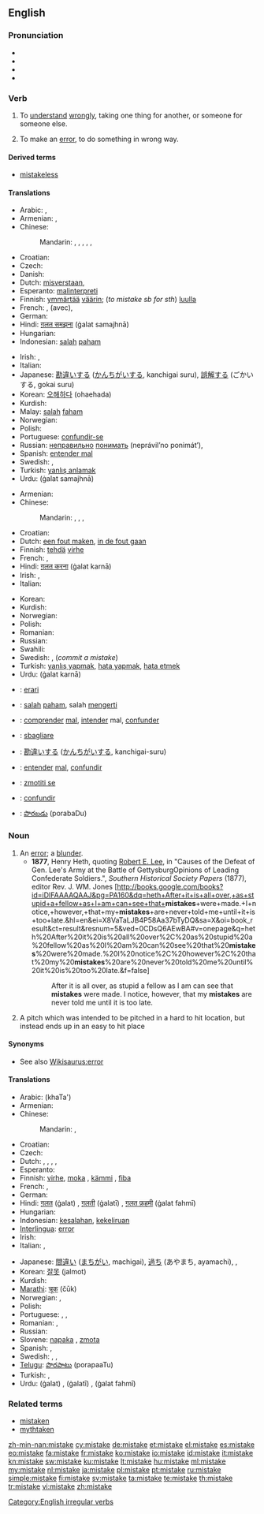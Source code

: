 ==English==

===Pronunciation===
* {{SAMPA|/mIs"teIk/}}
* {{IPA|/mɪsˈteɪk/}}
* {{audio|en-us-mistake.ogg|Audio (US)}}
* {{rhymes|eɪk}}

===Verb===
{{en-verb|mistakes|mistaking|mistook|mistaken}}

# {{transitive}} To [[understand]] [[wrongly]], taking one thing for another, or someone for someone else.
# {{transitive}} To make an [[error]], to do something in wrong way.

====Derived terms====
* [[mistakeless]]

====Translations====
{{trans-top|To take one thing for another}}
* Arabic: {{Arab|[[اساء الفهم]]}} {{IPAchar|(’asá’ al-fáhem)}},  {{t|ar|أخطأ|tr='akhTa'a}}
* Armenian: {{t-|hy|խառնել|tr=xaṙnel}}, {{t|hy|շփոթել|tr=šp'ot'el}}
* Chinese:
*: Mandarin: {{t-|cmn|誤會|sc=Hani}}, {{t-|cmn|误会|tr=wùhuì|sc=Hani}}, {{t|cmn|弄錯|sc=Hani}},  {{t|cmn|弄错|tr=nòngcuò|sc=Hani}}, {{t|cmn|錯認|sc=Hani}},  {{t|cmn|错认|tr=cuòrèn|sc=Hani}}
* Croatian: {{t-|hr|pogriješiti|alt=pogrijéšiti}}
* Czech: {{t-|cs|zaměnit}}
* Danish: {{t|da|misforstå}}
* Dutch: [[misverstaan]], {{t-|nl|verwisselen}}
* Esperanto: [[malinterpreti]]
* Finnish: [[ymmärtää]] [[väärin]]; (''to mistake sb for sth'') [[luulla]]
* French: {{t+|fr|méprendre}}, {{t+|fr|confondre}} (avec), {{t-|fr|faire erreur}}
* German: {{t+|de|verwechseln}}
* Hindi: [[ग़लत समझना]] (ġalat samajhnā)
* Hungarian: {{t+|hu|félreért}}
* Indonesian: [[salah]] [[paham]]
{{trans-mid}}
* Irish: {{t|ga|déan dearmad|xs=Irish}}, {{t|ga|déan earráid|xs=Irish}}
* Italian: {{t-|it|fraintendere}}
* Japanese: [[勘違い]]する ([[かんちがい]]する, kanchigai suru), [[誤解]]する (ごかいする, gokai suru)
* Korean: [[오해하다]] (ohaehada)
* Kurdish: {{ku-Arab|[[به‌غه‌له‌ت]]}}
* Malay: [[salah]] [[faham]]
* Norwegian: {{t|no|misforstå}}
* Polish: {{t+|pl|pomylić}}
* Portuguese: [[confundir-se]]
* Russian: [[неправильно]] [[понимать]] (neprávil’no ponimát’), {{t+|ru|принимать|tr=prinimát'}} {{qualifier|кого-л. за другого, что-л. за другое}}
* Spanish: [[entender mal]]
* Swedish: {{t+|sv|missförstå}}, {{t+|sv|missta}}
* Turkish: [[yanlış anlamak]]
* Urdu: {{ur-Arab|[[غلط سمجھنا]]}} (ġalat samajhnā)
{{trans-bottom}}

{{trans-top|To make an error}}
* Armenian: {{t|hy|սխալվել|tr=sxalvel}}
* Chinese:
*: Mandarin: {{t-|cmn|誤會|sc=Hani}}, {{t-|cmn|误会|tr=wùhuì|sc=Hani}}, {{t-|cmn|誤解|sc=Hani}},  {{t-|cmn|误解|tr=wùjiě|sc=Hani}}
* Croatian: {{t-|hr|pogriješiti|alt=pogrijéšiti}}
* Dutch: [[een fout maken]], [[in de fout gaan]]
* Finnish: [[tehdä]] [[virhe]]
* French: {{t+|fr|se tromper}},
* Hindi: [[ग़लत करना]] (ġalat karnā)
* Irish: {{t|ga|déan dearmad|xs=Irish}}, {{t|ga|déan earráid|xs=Irish}}
* Italian: {{t+|it|sbagliare}}
{{trans-mid}}
* Korean: {{t|ko|실수하다|tr=silsuhada|sc=Kore}}
* Kurdish: {{ku-Arab|[[غه‌له‌ت کردن]]}}
* Norwegian: {{t|no|ta feil}}
* Polish: {{t+|pl|pomylić się}}
* Romanian: {{t+|ro|greşi}}
* Russian: {{t|ru|ошибаться|tr=ošibát'sja}}
* Swahili: {{t+|sw|kosa|xs=Swahili}}
* Swedish: {{t|sv|missta}}, {{t|sv|begå ett misstag}} (''commit a mistake'')
* Turkish: [[yanlış yapmak]], [[hata yapmak]], [[hata etmek]]
* Urdu: {{ur-Arab|[[غلط کرنا]]}} (ġalat karnā)
{{trans-bottom}}

{{checktrans-top}}
* {{ttbc|eo}}: [[erari]]
* {{ttbc|id}}: [[salah]] [[paham]], salah [[mengerti]]
* {{ttbc|ia}}: [[comprender]] [[mal]], [[intender]] mal, [[confunder]]
* {{ttbc|it}}: [[sbagliare]]
* {{ttbc|ja}}: [[勘違い]]する ([[かんちがい]]する, kanchigai-suru)
* {{ttbc|pt}}: [[entender]] [[mal]], [[confundir]]
* {{ttbc|sl}}: [[zmotiti se]]
* {{ttbc|es}}: [[confundir]]
* {{ttbc|te}}: [[పొరబడు]] (porabaDu)
{{trans-bottom}}

===Noun===
{{en-noun}}

# An [[error]]; a [[blunder]].
#* '''1877''', Henry Heth, quoting [[w:Robert E. Lee|Robert E. Lee]], in "Causes of the Defeat of Gen. Lee's Army at the Battle of GettysburgOpinions of Leading Confederate Soldiers.", ''Southern Historical Society Papers'' (1877), editor Rev. J. WM. Jones [http://books.google.com/books?id=iDIFAAAAQAAJ&pg=PA160&dq=heth+After+it+is+all+over,+as+stupid+a+fellow+as+I+am+can+see+that+'''mistakes'''+were+made.+I+notice,+however,+that+my+'''mistakes'''+are+never+told+me+until+it+is+too+late.&hl=en&ei=X8VaTaLJB4P58Aa37bTyDQ&sa=X&oi=book_result&ct=result&resnum=5&ved=0CDsQ6AEwBA#v=onepage&q=heth%20After%20it%20is%20all%20over%2C%20as%20stupid%20a%20fellow%20as%20I%20am%20can%20see%20that%20'''mistakes'''%20were%20made.%20I%20notice%2C%20however%2C%20that%20my%20'''mistakes'''%20are%20never%20told%20me%20until%20it%20is%20too%20late.&f=false]
#*:After it is all over, as stupid a fellow as I am can see that '''mistakes''' were made. I notice, however, that my '''mistakes''' are never told me until it is too late.
# {{baseball}} A pitch which was intended to be pitched in a hard to hit location, but instead ends up in an easy to hit place

====Synonyms====
* See also [[Wikisaurus:error]]

====Translations====
{{trans-top|An error (1)}}
* Arabic: {{Arab|[[خطأ]]}} (khaTa')
* Armenian: {{t-|hy|սխալ|tr=sxal}}
* Chinese:
*: Mandarin: {{t-|cmn|錯誤|sc=Hani}},  {{t-|cmn|错误|tr=cuòwù|sc=Hani}}
* Croatian: {{t-|hr|grješka|f|alt=grjȅška}}
* Czech: {{t+|cs|chyba|f}}
* Dutch: {{t+|nl|fout|f}}, {{t-|nl|misverstand|n}}, {{t+|nl|blunder|m}}, {{t+|nl|vergissing|f}},  {{t-|nl|onjuistheid|f}}
* Esperanto: {{t-|eo|eraro|xs=Esperanto}}
* Finnish: [[virhe]], [[moka]] {{italbrac|colloquial}}, [[kämmi]] {{italbrac|colloquial}}, [[fiba]] {{italbrac|slang}}
* French: {{t+|fr|faute|f}}, {{t+|fr|erreur|f}}
* German: {{t+|de|Fehler|m}}
* Hindi: [[ग़लत]] (ġalat) {{m}}, [[ग़लती]] (ġalatī) {{f}}, [[ग़लत फ़हमी]] (ġalat fahmī) {{f}}
* Hungarian: {{t+|hu|hiba}}
* Indonesian: [[salah|kesalahan]], [[keliru|kekeliruan]]
* [[Interlingua]]: [[error]]
* Irish: {{t-|ga|botún|m|xs=Irish}}
* Italian: {{t+|it|errore|m}}, {{t+|it|sbaglio|m}}
{{trans-mid}}
* Japanese: [[間違い]] ([[まちがい]], machigai), [[過ち]] (あやまち, ayamachi),  {{t-|ja|誤り|tr=ayamari}},  {{t+|ja|錯誤|tr=sakugo}}
* Korean: [[잘못]] (jalmot)
* Kurdish: {{ku-Arab|[[غه‌له‌ت]]}}
* [[Marathi]]: [[चूक]] (čūk)
* Norwegian: {{t+|no|feil|m}}, {{t|no|tabbe|m}}
* Polish: {{t+|pl|pomyłka|f}}
* Portuguese: {{t+|pt|erro|m}}, {{t+|pt|engano|m}}, {{t+|pt|equívoco|m}}
* Romanian: {{t+|ro|greşeală|f}},  {{t|ro|eroare|f}}
* Russian: {{t+|ru|ошибка|f|tr=ošíbka}}
* Slovene: [[napaka]] {{f}}, [[zmota]] {{f}}
* Spanish: {{t+|es|error|m}}, {{t+|es|equivocación|f}}
* Swedish: {{t+|sv|fel|n}}, {{t+|sv|miss|c}}, {{t+|sv|misstag|n}}
* [[Telugu]]: [[పొరపాటు]] (porapaaTu)
* Turkish: {{t+|tr|hata}}, {{t+|tr|yanlış}}
* Urdu: {{ur-Arab|[[غلط]]}} (ġalat) {{m}}, {{ur-Arab|[[غلطی]]}} (ġalatī) {{f}}, {{ur-Arab|[[غلط فہمی]]}} (ġalat fahmī) {{f}}
{{trans-bottom}}

===Related terms===
* [[mistaken]]
* [[myth]]taken

[[Category:English irregular verbs]]

[[zh-min-nan:mistake]]
[[cy:mistake]]
[[de:mistake]]
[[et:mistake]]
[[el:mistake]]
[[es:mistake]]
[[eo:mistake]]
[[fa:mistake]]
[[fr:mistake]]
[[ko:mistake]]
[[io:mistake]]
[[id:mistake]]
[[it:mistake]]
[[kn:mistake]]
[[sw:mistake]]
[[ku:mistake]]
[[lt:mistake]]
[[hu:mistake]]
[[ml:mistake]]
[[my:mistake]]
[[nl:mistake]]
[[ja:mistake]]
[[pl:mistake]]
[[pt:mistake]]
[[ru:mistake]]
[[simple:mistake]]
[[fi:mistake]]
[[sv:mistake]]
[[ta:mistake]]
[[te:mistake]]
[[th:mistake]]
[[tr:mistake]]
[[vi:mistake]]
[[zh:mistake]]